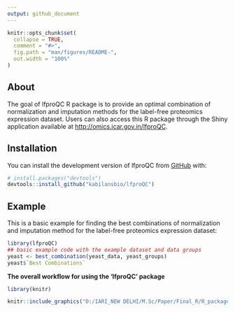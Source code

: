 ```yaml
---
output: github_document
---
```


<!-- README.md is generated from README.Rmd. Please edit that file -->

```r
knitr::opts_chunk$set(
  collapse = TRUE,
  comment = "#>",
  fig.path = "man/figures/README-",
  out.width = "100%"
)
```

## About

<!-- badges: start -->

<!-- badges: end -->

The goal of lfproQC R package is to provide an optimal combination of normalization and imputation methods for the label-free proteomics expression dataset. Users can also access this R package through the Shiny application available at <http://omics.icar.gov.in/lfproQC>.

## Installation

You can install the development version of lfproQC from [GitHub](https://github.com/) with:

``` r
# install.packages("devtools")
devtools::install_github("kabilansbio/lfproQC")
```

## Example

This is a basic example for finding the best combinations of normalization and imputation method for the label-free proteomics expression dataset:

```r
library(lfproQC)
## basic example code with the example dataset and data groups
yeast <- best_combination(yeast_data, yeast_groups)
yeast$`Best Combinations`
```

**The overall workflow for using the 'lfproQC' package**
```r
library(knitr)
```

```r
knitr::include_graphics("D:/IARI_NEW DELHI/M.Sc/Paper/Final_R/R_package/lfproQC/vignettes/images/flow1.jpg")
```

